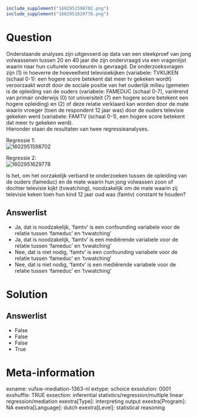 ```r
include_supplement("1602951598702.png")
include_supplement("1602951629778.png")
```

Question
========
Onderstaande analyses zijn uitgevoerd op data van een steekproef van
jong volwassenen tussen 20 en 40 jaar die zijn ondervraagd via een
vragenlijst waarin naar hun culturele voorkeuren is gevraagd. De
onderzoeksvragen zijn (1) in hoeverre de hoeveelheid televisiekijken
(variabele: TVKIJKEN (schaal 0-1): een hogere score betekent dat meer tv
gekeken wordt) veroorzaakt wordt door de sociale positie van het
ouderlijk milieu (gemeten is de opleiding van de ouders (variabele:
FAMEDUC (schaal 0-7), variërend van primair onderwijs (0) tot
universiteit (7) een hogere score betekent een hogere opleiding) en (2)
of deze relatie verklaard kan worden door de mate waarin vroeger (toen
de respondent 12 jaar was) door de ouders televisie gekeken werd
(variabele: FAMTV (schaal 0-1), een hogere score betekent dat meer tv
gekeken werd).  
Hieronder staan de resultaten van twee regressieanalyses.  
  
Regressie 1:  
<img src="1602951598702.png" class="fr-fic fr-dii tvcss_2"
alt="1602951598702" />  
  
Regressie 2:  
<img src="1602951629778.png" class="fr-fic fr-dii tvcss_3"
alt="1602951629778" />  
  
  
Is het, om het oorzakelijk verband te onderzoeken tussen de opleiding
van de ouders (fameduc) en de mate waarin hun jong volwassen zoon of
dochter televisie kijkt (tvwatching), noodzakelijk om de mate waarin zij
televisie keken toen hun kind 12 jaar oud was (famtv) constant te
houden?

Answerlist
----------
* Ja, dat is noodzakelijk, ‘famtv’ is een confounding variabele voor de
  relatie tussen ‘fameduc’ en ‘tvwatching’
* Ja, dat is noodzakelijk, ‘famtv’ is een mediërende variabele voor de
  relatie tussen ‘fameduc’ en ‘tvwatching’
* Nee, dat is niet nodig, ‘famtv’ is een confounding variabele voor de
  relatie tussen ‘fameduc’ en ‘tvwatching’
* Nee, dat is niet nodig, ‘famtv’ is een mediërende variabele voor de
  relatie tussen ‘fameduc’ en ‘tvwatching’

Solution
========










Answerlist
----------
* False
* False
* False
* True

Meta-information
================
exname: vufsw-mediation-1363-nl
extype: schoice
exsolution: 0001
exshuffle: TRUE
exsection: inferential statistics/regression/multiple linear regression/mediation
exextra[Type]: interpreting output
exextra[Program]: NA
exextra[Language]: dutch
exextra[Level]: statistical reasoning

